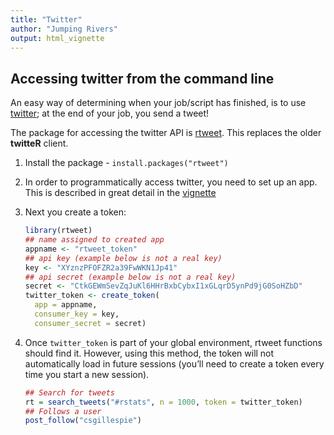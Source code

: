 ```yaml
---
title: "Twitter"
author: "Jumping Rivers"
output: html_vignette
---
```

<!--
%\VignetteEngine{knitr::rmarkdown}
%\VignetteIndexEntry{Twitter}
-->

## Accessing twitter from the command line

An easy way of determining when your job/script has finished, is to use [twitter](https://twitter.com/csgillespie);
at the end of your job, you send a tweet!

The package for accessing the twitter API is [rtweet](https://github.com/mkearney/rtweet).
This replaces the older **twitteR** client. 

1. Install the package - `install.packages("rtweet")`
1. In order to programmatically access twitter, you need to set up an app. This
is described in great detail in the [vignette](https://mkearney.github.io/rtweet/articles/auth.html)

1. Next you create a token:

    ```r
    library(rtweet)
    ## name assigned to created app
    appname <- "rtweet_token"
    ## api key (example below is not a real key)
    key <- "XYznzPFOFZR2a39FwWKN1Jp41"
    ## api secret (example below is not a real key)
    secret <- "CtkGEWmSevZqJuKl6HHrBxbCybxI1xGLqrD5ynPd9jG0SoHZbD"
    twitter_token <- create_token(
      app = appname,
      consumer_key = key,
      consumer_secret = secret)
    ```

1. Once `twitter_token` is part of your global environment, rtweet functions should find it. However, using this method, the token will not automatically load in future sessions (you'll need to create a token every time you start a new session).

    ```r
    ## Search for tweets
    rt = search_tweets("#rstats", n = 1000, token = twitter_token)
    ## Follows a user
    post_follow("csgillespie")
    ```

  
